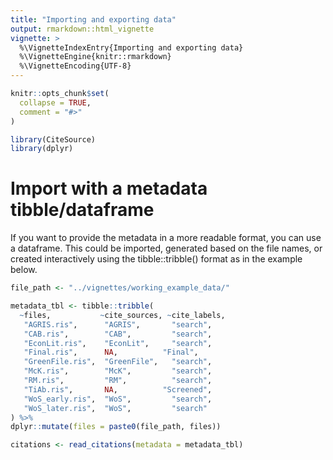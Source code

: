 ```yaml
---
title: "Importing and exporting data"
output: rmarkdown::html_vignette
vignette: >
  %\VignetteIndexEntry{Importing and exporting data}
  %\VignetteEngine{knitr::rmarkdown}
  %\VignetteEncoding{UTF-8}
---
```


```r
knitr::opts_chunk$set(
  collapse = TRUE,
  comment = "#>"
)
```

```r
library(CiteSource)
library(dplyr)
```

# Import with a metadata tibble/dataframe

If you want to provide the metadata in a more readable format, you can use a dataframe. This could be imported, generated based on the file names, or created interactively using the tibble::tribble() format as in the example below.

```r

file_path <- "../vignettes/working_example_data/"

metadata_tbl <- tibble::tribble(
  ~files,           ~cite_sources, ~cite_labels, 
   "AGRIS.ris",      "AGRIS",       "search",    
   "CAB.ris",        "CAB",         "search",    
   "EconLit.ris",    "EconLit",     "search",    
   "Final.ris",      NA,          "Final",     
   "GreenFile.ris",  "GreenFile",   "search",    
   "McK.ris",        "McK",         "search",    
   "RM.ris",         "RM",          "search",    
   "TiAb.ris",       NA,          "Screened",  
   "WoS_early.ris",  "WoS",         "search",    
   "WoS_later.ris",  "WoS",         "search"
) %>% 
dplyr::mutate(files = paste0(file_path, files))

citations <- read_citations(metadata = metadata_tbl)

```

